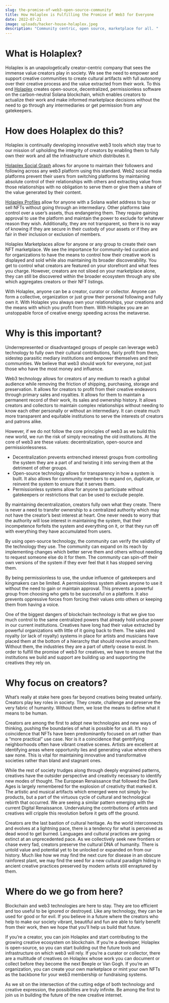 ```yaml
---
slug: the-promise-of-web3-open-source-community
title: How Holaplex is Fulfilling the Promise of Web3 for Everyone
date: 2022-07-21
image: uploads/hacker-house-holaplex.jpeg
description: "Community centric, open source, marketplace for all. "
---
```

# What is Holaplex?

Holaplex is an unapologetically creator-centric company that sees the immense value creators play in society. We see the need to empower and support creative communities to create cultural artifacts with full autonomy over their creative process and the value extracted from their work. To this end [Holaplex](https://holaplex.com/) creates open-source, decentralized, permissionless software on the carbon-neutral Solana blockchain, which enables creators to actualize their work and make informed marketplace decisions without the need to go through any intermediaries or get permission from any gatekeepers.

# How does Holaplex do this?

Holaplex is continually developing innovative web3 tools which stay true to our mission of upholding the integrity of creators by enabling them to fully own their work and all the infrastructure which distributes it.

[Holaplex Social Graph](https://www.holaplex.com/alpha) allows for anyone to maintain their followers and following across any web3 platform using this standard. Web2 social media platforms prevent their users from switching platforms by maintaining absolute control of their relationships with others and extracting value from those relationships with no obligation to serve them or give them a share of the value generated by their content.

[Holaplex Profiles](https://www.holaplex.com/profile) allow for anyone with a Solana wallet address to buy or sell NFTs without going through an intermediary. Other platforms take control over a user’s assets, thus endangering them. They require gaining approval to use the platform and maintain the power to exclude for whatever reason they wish. Additionally, they are not transparent, so there is no way of knowing if they are secure in their custody of your assets or if they are fair in their inclusion or exclusion of members.

Holaplex Marketplaces allow for anyone or any group to create their own NFT marketplace. We see the importance for community-led curation and for organizations to have the means to control how their creative work is displayed and sold while also maintaining its broader discoverability. You get to control what creators are featured on your storefront and what fees you charge. However, creators are not siloed on your marketplace alone, they can still be discovered within the broader ecosystem through any site which aggregates creators or their NFT listings.

With Holaplex, anyone can be a creator, curator or collector. Anyone can form a collective, organization or just grow their personal following and fully own it. With Holaplex you always own your relationships, your creations and the means with which you profit from them. With Holaplex you are an unstoppable force of creative energy speeding across the metaverse.

# Why is this important?

Underrepresented or disadvantaged groups of people can leverage web3 technology to fully own their cultural contributions, fairly profit from them, sidestep parasitic mediary institutions and empower themselves and their communities. We believe that web3 should work for everyone, not just those who have the most money and influence.

Web3 technology allows for creators of any medium to reach a global audience while removing the friction of shipping, purchasing, storage and preservation. It allows for creators to profit from their creative endeavors through primary sales and royalties. It allows for them to maintain a permanent record of their work, its sales and ownership history. It allows creators and collectors to maintain complex relationships without needing to know each other personally or without an intermediary. It can create much more transparent and equitable institutions to serve the interests of creators and patrons alike.

However, if we do not follow the core principles of web3 as we build this new world, we run the risk of simply recreating the old institutions. At the core of web3 are these values: decentralization, open-source and permissionlessness.

* Decentralization prevents entrenched interest groups from controlling the system they are a part of and twisting it into serving them at the detriment of other groups.
* Open-source technology allows for transparency in how a system is built. It also allows for community members to expand on, duplicate, or reinvent the system to ensure that it serves them.
* Permissionless systems allow for anyone to participate without gatekeepers or restrictions that can be used to exclude people.

By maintaining decentralization, creators fully own what they create. There is never a need to transfer ownership to a centralized authority which may not have the creator’s best interest at heart. One never needs to worry that the authority will lose interest in maintaining the system, that their incompetence forfeits the system and everything on it, or that they run off with everything they have accumulated from users.

By using open-source technology, the community can verify the validity of the technology they use. The community can expand on its reach by implementing changes which better serve them and others without needing to request someone else do it for them. The community can spin-off their own versions of the system if they ever feel that it has stopped serving them.

By being permissionless to use, the undue influence of gatekeepers and kingmakers can be limited. A permissionless system allows anyone to use it without the need to gain or maintain approval. This prevents a powerful group from choosing who gets to be successful on a platform. It also prevents oppressive forces from forcing their values onto others or keeping them from having a voice.

One of the biggest dangers of blockchain technology is that we give too much control to the same centralized powers that already hold undue power in our current institutions. Creatives have long had their value extracted by powerful organizations with little of it going back to them. The sales and royalty (or lack of royalty) systems in place for artists and musicians have placed them at the bottom of a hierarchy that should revolve around them. Without them, the industries they are a part of utterly cease to exist. In order to fulfill the promise of web3 for creatives, we have to ensure that the institutions we build and support are building up and supporting the creatives they rely on.

# Why focus on creators?

What’s really at stake here goes far beyond creatives being treated unfairly. Creators play key roles in society. They create, challenge and preserve the very fabric of humanity. Without them, we lose the means to define what it means to be human.

Creators are among the first to adopt new technologies and new ways of thinking, pushing the boundaries of what is possible for us all. It’s no coincidence that NFTs have been predominantly focused on art rather than a “more practical” use case. Nor is it a coincidence that gentrifying neighborhoods often have vibrant creative scenes. Artists are excellent at identifying areas where opportunity lies and generating value where others saw none. This is vital for maintaining innovative and transformative societies rather than bland and stagnant ones.

While the rest of society trudges along through deeply engrained patterns, creatives have the outsider perspective and creativity necessary to identify new modes of thought. The European Renaissance that followed the Dark Ages is largely remembered for the explosion of creativity that marked it. The artistic and musical artifacts which emerged were not simply by-products, but a part of the virtuous cycle of cultural and technological rebirth that occurred. We are seeing a similar pattern emerging with the current Digital Renaissance. Undervaluing the contributions of artists and creatives will cripple this revolution before it gets off the ground.

Creators are the last bastion of cultural heritage. As the world interconnects and evolves at a lightning pace, there is a tendency for what is perceived as dead wood to get burned. Languages and cultural practices are going extinct at an unprecedented pace. As we collectively seek new frontiers or chase every fad, creators preserve the cultural DNA of humanity. There is untold value and potential yet to be unlocked or expanded on from our history. Much like how we may find the next cure for disease in an obscure rainforest plant, we may find the seed for a new cultural paradigm hiding in ancient creative practices preserved by modern artists still enraptured by them.

# Where do we go from here?

Blockchain and web3 technologies are here to stay. They are too efficient and too useful to be ignored or destroyed. Like any technology, they can be used for good or for evil. If you believe in a future where the creators who help to make our society vibrant, beautiful and fun are able to fairly benefit from their work, then we hope that you’ll help us build that future.

If you’re a creator, you can join Holaplex and start contributing to the growing creative ecosystem on blockchain. If you’re a developer, Holaplex is open-source, so you can start building out the future tools and infrastructure on which web3 will rely. If you’re a curator or collector, there are a multitude of creatives on Holaplex whose work you can document or collect before they become the next Beeple or Van Gogh. If you’re an organization, you can create your own marketplace or mint your own NFTs as the backbone for your web3 membership or fundraising systems.

As we sit on the intersection of the cutting edge of both technology and creative expression, the possibilities are truly infinite. Be among the first to join us in building the future of the new creative internet.